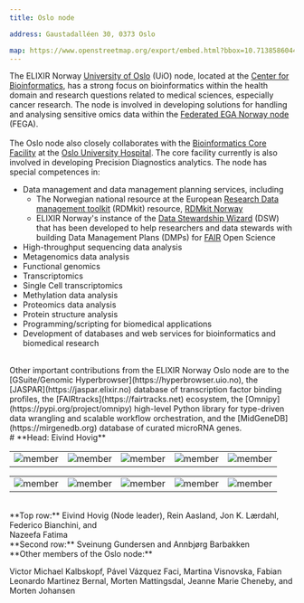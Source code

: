 ```yaml
---
title: Oslo node

address: Gaustadalléen 30, 0373 Oslo

map: https://www.openstreetmap.org/export/embed.html?bbox=10.713858604431154%2C59.94189263137739%2C10.721787214279175%2C59.94494751772754&layer=mapnik&marker=59.944966324423426%2C10.71665346622467
---
```



The ELIXIR Norway [University of Oslo](https://www.uio.no/english) (UiO) node, located at the [Center for Bioinformatics](https://www.mn.uio.no/sbi/english), has a strong focus on bioinformatics within the health domain and research questions related to medical sciences, especially cancer research. The node is involved in developing solutions for handling and analysing sensitive omics data within the [Federated EGA Norway node](https://ega.elixir.no) (FEGA).  
<br />
The Oslo node also closely collaborates with the [Bioinformatics Core Facility](https://www.ous-research.no/bioinformatics) at the [Oslo University Hospital](https://www.ous-research.no). The core facility currently is also involved in developing Precision Diagnostics analytics. The node has special competences in:
<br />
* Data management and data management planning services, including
  * The Norwegian national resource at the European [Research Data management toolkit](https://rdmkit.elixir-europe.org) (RDMkit) resource, [RDMkit Norway](https://rdmkit.elixir-europe.org/no_resources)
  * ELIXIR Norway's instance of the [Data Stewardship Wizard](https://elixir-no.ds-wizard.org) (DSW) that has been developed to help researchers and data stewards with building Data Management Plans (DMPs) for [FAIR](https://www.go-fair.org/fair-principles/) Open Science
* High-throughput sequencing data analysis
* Metagenomics data analysis
* Functional genomics
* Transcriptomics
* Single Cell transcriptomics
* Methylation data analysis
* Proteomics data analysis
* Protein structure analysis
* Programming/scripting for biomedical applications
* Development of databases and web services for bioinformatics and biomedical research
<br />
Other important contributions from the ELIXIR Norway Oslo node are to the [GSuite/Genomic Hyperbrowser](https://hyperbrowser.uio.no), the [JASPAR](https://jaspar.elixir.no) database of transcription factor binding profiles, the [FAIRtracks](https://fairtracks.net) ecosystem, the [Omnipy](https://pypi.org/project/omnipy) high-level Python library for type-driven data wrangling and scalable workflow orchestration, and the [MidGeneDB](https://mirgenedb.org) database of curated microRNA genes. 
<br />
# **Head: Eivind Hovig**

||||||
:-:|:-:|:-:|:-:|:-:
![member](../../assets/people/JEHovig_5by7.jpg) | ![member](../../assets/people/RAasland_5by7.jpg) | ![member](../../assets/people/JKLaerdahl_5by7.jpg) | ![member](../../assets/people/FBianchini_5by7.jpg) | ![member](../../assets/people/NFatima_5by7.jpg)

||||||
:-:|:-:|:-:|:-:|:-:
![member](../../assets/people/SGundersen_5by7.jpg) | ![member](../../assets/people/AHNBarbakken_5by7.jpg) | ![member](../../assets/people/blank_5by7.jpg) | ![member](../../assets/people/blank_5by7.jpg) | ![member](../../assets/people/blank_5by7.jpg)

<br />
**Top row:** Eivind Hovig (Node leader), Rein Aasland, Jon K. Lærdahl, Federico Bianchini, and <br /> Nazeefa Fatima <br />
**Second row:** Sveinung Gundersen and Annbjørg Barbakken
<br />
**Other members of the Oslo node:**

Victor Michael Kalbskopf, Pável Vázquez Faci, Martina Visnovska, Fabian Leonardo Martinez Bernal, Morten Mattingsdal, Jeanne Marie Cheneby, and Morten Johansen   
